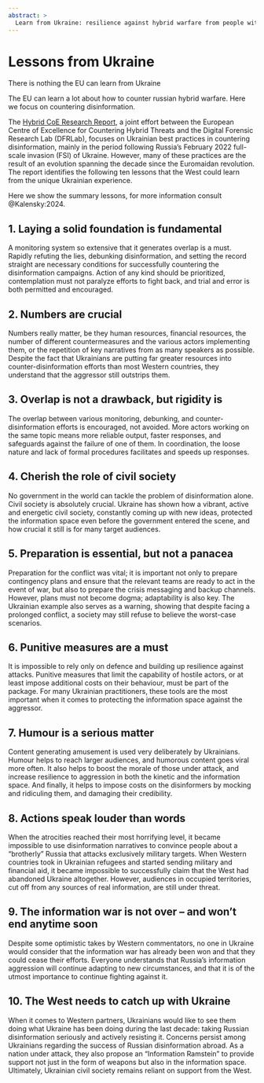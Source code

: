 ```yaml
---
abstract: > 
  Learn from Ukraine: resilience against hybrid warfare from people with many years experience
---
```


# Lessons from Ukraine {.unnumbered #sec-intro-ualessons}

::: {.callout-caution title="Myth"}
There is nothing the EU can learn from Ukraine
:::

::: {.callout-tip title="Truth"}
The EU can learn a lot about how to counter russian hybrid warfare. 
Here we focus on countering disinformation.
:::

The [Hybrid CoE Research Report](https://dfrlab.org/2024/01/24/how-ukraine-fights-russian-disinformation-beehive-vs-mammoth), a joint effort between the European Centre of Excellence for Countering Hybrid Threats and the Digital Forensic Research Lab (DFRLab), focuses on Ukrainian best practices in countering disinformation, mainly in the period following Russia’s February 2022 full-scale invasion (FSI) of Ukraine. However, many of these practices are the result of an evolution spanning the decade since the Euromaidan revolution. The report identifies the following ten lessons that the West could learn from the unique Ukrainian experience.

Here we show the summary lessons, for more information consult @Kalensky:2024.

## 1. Laying a solid foundation is fundamental

A monitoring system so extensive that it generates overlap is a must. Rapidly refuting the lies, debunking disinformation, and setting the record straight are necessary conditions for successfully countering the disinformation campaigns. Action of any kind should be prioritized, contemplation must not paralyze efforts to fight back, and trial and error is both permitted and encouraged.

## 2. Numbers are crucial

Numbers really matter, be they human resources, financial resources, the number of different countermeasures and the various actors implementing them, or the repetition of key narratives from as many speakers as possible. Despite the fact that Ukrainians are putting far greater resources into counter-disinformation efforts than most Western countries, they understand that the aggressor still outstrips them.

## 3. Overlap is not a drawback, but rigidity is

The overlap between various monitoring, debunking, and counter-disinformation efforts is encouraged, not avoided. More actors working on the same topic means more reliable output, faster responses, and safeguards against the failure of one of them. In coordination, the loose nature and lack of formal procedures facilitates and speeds up responses.

## 4. Cherish the role of civil society

No government in the world can tackle the problem of disinformation alone. Civil society is absolutely crucial. Ukraine has shown how a vibrant, active and energetic civil society, constantly coming up with new ideas, protected the information space even before the government entered the scene, and how crucial it still is for many target audiences.

## 5. Preparation is essential, but not a panacea

Preparation for the conflict was vital; it is important not only to prepare contingency plans and ensure that the relevant teams are ready to act in the event of war, but also to prepare the crisis messaging and backup channels. However, plans must not become dogma; adaptability is also key. The Ukrainian example also serves as a warning, showing that despite facing a prolonged conflict, a society may still refuse to believe the worst-case scenarios.

## 6. Punitive measures are a must

It is impossible to rely only on defence and building up resilience against attacks. Punitive measures that limit the capability of hostile actors, or at least impose additional costs on their behaviour, must be part of the package. For many Ukrainian practitioners, these tools are the most important when it comes to protecting the information space against the aggressor.

## 7. Humour is a serious matter

Content generating amusement is used very deliberately by Ukrainians. Humour helps to reach larger audiences, and humorous content goes viral more often. It also helps to boost the morale of those under attack, and increase resilience to aggression in both the kinetic and the information space. And finally, it helps to impose costs on the disinformers by mocking and ridiculing them, and damaging their credibility.

## 8. Actions speak louder than words

When the atrocities reached their most horrifying level, it became impossible to use disinformation narratives to convince people about a “brotherly” Russia that attacks exclusively military targets. When Western countries took in Ukrainian refugees and started sending military and financial aid, it became impossible to successfully claim that the West had abandoned Ukraine altogether. However, audiences in occupied territories, cut off from any sources of real information, are still under threat.

## 9. The information war is not over – and won’t end anytime soon

Despite some optimistic takes by Western commentators, no one in Ukraine would consider that the information war has already been won and that they could cease their efforts. Everyone understands that Russia’s information aggression will continue adapting to new circumstances, and that it is of the utmost importance to continue fighting against it.

## 10. The West needs to catch up with Ukraine

When it comes to Western partners, Ukrainians would like to see them doing what Ukraine has been doing during the last decade: taking Russian disinformation seriously and actively resisting it. Concerns persist among Ukrainians regarding the success of Russian disinformation abroad. As a nation under attack, they also propose an “Information Ramstein” to provide support not just in the form of weapons but also in the information space. Ultimately, Ukrainian civil society remains reliant on support from the West.

